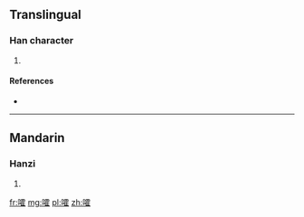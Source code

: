 ==Translingual==

===Han character===
{{Han char|rn=30|rad=口|as=16|sn=19|four=|canj=口一月土 (RMBG)}}

# {{defn|Han|sort=口16}}

====References====
* {{Han ref|kx=0213.471|dkj=04575|dj=0436.230|hdz=10701.200|uh=56AF|ud=22191}}

----

==Mandarin==

===Hanzi===
{{cmn-hanzi|pin=[[huò]] ([[huo4]])|wg=huo<sup>4</sup>}}

# {{defn|lang=cmn|sort=口16}}

[[fr:嚯]]
[[mg:嚯]]
[[pl:嚯]]
[[zh:嚯]]